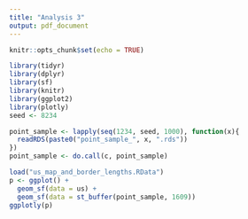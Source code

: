 ```yaml
---
title: "Analysis 3"
output: pdf_document
---
```


```r
knitr::opts_chunk$set(echo = TRUE)
```

```r
library(tidyr)
library(dplyr)
library(sf)
library(knitr)
library(ggplot2)
library(plotly)
seed <- 8234
```

```r
point_sample <- lapply(seq(1234, seed, 1000), function(x){
  readRDS(paste0("point_sample_", x, ".rds"))
})
point_sample <- do.call(c, point_sample)

load("us_map_and_border_lengths.RData")
p <- ggplot() +
  geom_sf(data = us) +
  geom_sf(data = st_buffer(point_sample, 1609))
ggplotly(p)
```

